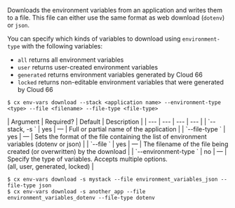 Downloads the environment variables from an application and writes them to a file. This file can either use the same format as web download (`dotenv`) or `json`.

You can specify which kinds of variables to download using `environment-type` with the following variables: 

- `all` returns all environment variables
- `user` returns user-created environment variables
- `generated` returns environment variables generated by Cloud 66
- `locked` returns non-editable environment variables that were generated by Cloud 66

<Tabs >
<Tab label="Usage">

```shell
$ cx env-vars download --stack <application name> --environment-type <type> --file <filename> --file-type <file-type>
```
</Tab>
    
<Tab label="arguments">
| Argument | Required? | Default | Description |
|  ---  |  ---  |  ---  |  ---  |
| `--stack, -s <application name>` | yes | — | Full or partial name of the application |
| `--file-type <file-type>` | yes | — | Sets the format of the file containing the list of environment variables (dotenv or json) |
| `--file <filename>` | yes | — | The filename of the file being created (or overwritten) by the download |
| `--environment-type <type>` | no | — | Specify the type of variables. Accepts multiple options. (all, user, generated, locked) |
</Tab>
<Tab label="examples">

```shell
$ cx env-vars download -s mystack --file environment_variables_json --file-type json
$ cx env-vars download -s another_app --file environment_variables_dotenv --file-type dotenv
```

</Tab>
</Tabs>